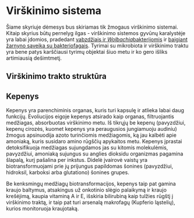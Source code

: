 # Virškinimo sistema

Šiame skyriuje dėmesys bus skiriamas tik žmogaus virškinimo sistemai. Kitaip skyrius būtų pernelyg ilgas - virškinimo sistemos gyvūnų karalystėje yra labai įdomios, pradedant [vabzdžiais ir *Wolbachia*bakterijomis](https://www.ncbi.nlm.nih.gov/pmc/articles/PMC3873267/) ir [baigiant žarnyno sąveika su bakteriofagais](https://www.ncbi.nlm.nih.gov/pmc/articles/PMC5553654/). Tyrimai su mikrobiota ir virškinimo traktu yra bene patys karščiausi tyrimų objektai šiuo metu ir ko gero išliks artimiausią dešimtmetį.

## Virškinimo trakto struktūra

## Kepenys

Kepenys yra parenchiminis organas, kuris turi kapsulę ir atlieka labai daug funkcijų. Evoliucijos eigoje kepenys atsirado kaip organas, filtruojantis medžiagas, absorbuotas virškinimo metu. Iš tikrųjų be kepenų (pavyzdžiui, kepenų cirozės, kuomet kepenys yra peraugusios jungiamuoju audiniu) žmogus apsinuodija azoto turinčiomis medžiagomis, ką jau kalbėti apie amoniaką, kuris susidaro amino rūgščių apykaitos metu. Kepenys įprastai detoksifikuoja medžiagas sujungdamos jas su kitomis molekulėmis, pavyzdžiui, amoniaką sujungus su anglies dioksidu organizmas pagamina šlapalą, kurį pašalina per inkstus. Didelė įvairovė vaistų yra biotransformuojami prie jų prijungus papildomas šonines (pavyzdžiui, hidroksil, karboksi arba glutationo) šonines grupes.

Be kenksmingų medžiagų biotransformacijos, kepenys taip pat gamina kraujo baltymus, atsakingus už onkotinio slėgio palaikymą ir kraujo krešėjimą, kaupia vitaminą A ir E, išskiria bilirubiną kaip tulžies rūgštį į virškinimo traktą, ir taip pat turi arsenalą makrofagų (Kupferio ląstelių), kurios monitoruoja kraujotaką.
